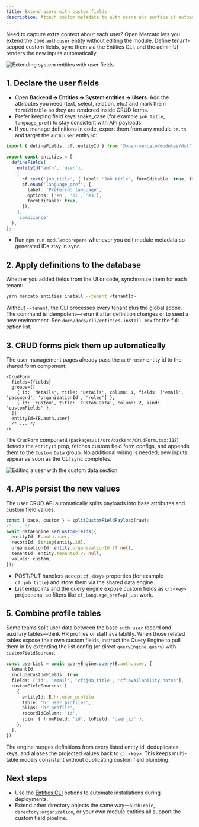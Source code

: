 ```yaml
---
title: Extend users with custom fields
description: Attach custom metadata to auth users and surface it automatically across CRUD forms, APIs, and dashboards.
---
```


Need to capture extra context about each user? Open Mercato lets you extend the core `auth:user` entity without editing the module. Define tenant-scoped custom fields, sync them via the Entities CLI, and the admin UI renders the new inputs automatically.

![Extending system entities with user fields](/screenshots/open-mercato-extending-system-entities.png)

## 1. Declare the user fields

- Open **Backend → Entities → System entities → Users**. Add the attributes you need (text, select, relation, etc.) and mark them `formEditable` so they are rendered inside CRUD forms.
- Prefer keeping field keys snake_case (for example `job_title`, `language_pref`) to stay consistent with API payloads.
- If you manage definitions in code, export them from any module `ce.ts` and target the `auth:user` entity id:

```ts title="packages/compliance/src/modules/compliance/ce.ts"
import { defineFields, cf, entityId } from '@open-mercato/modules/dsl';

export const entities = [
  defineFields(
    entityId('auth', 'user'),
    [
      cf.text('job_title', { label: 'Job title', formEditable: true, filterable: true }),
      cf.enum('language_pref', {
        label: 'Preferred language',
        options: ['en', 'pl', 'es'],
        formEditable: true,
      }),
    ],
    'compliance'
  ),
];
```

- Run `npm run modules:prepare` whenever you edit module metadata so generated IDs stay in sync.

## 2. Apply definitions to the database

Whether you added fields from the UI or code, synchronize them for each tenant:

```bash
yarn mercato entities install --tenant <tenantId>
```

Without `--tenant`, the CLI processes every tenant plus the global scope. The command is idempotent—rerun it after definition changes or to seed a new environment. See `docs/docs/cli/entities-install.mdx` for the full option list.

## 3. CRUD forms pick them up automatically

The user management pages already pass the `auth:user` entity id to the shared form component:

```tsx title="packages/core/src/modules/auth/backend/users/create/page.tsx:104"
<CrudForm
  fields={fields}
  groups={[
    { id: 'details', title: 'Details', column: 1, fields: ['email', 'password', 'organizationId', 'roles'] },
    { id: 'custom', title: 'Custom Data', column: 2, kind: 'customFields' },
  ]}
  entityId={E.auth.user}
  /* ... */
/>
```

The `CrudForm` component (`packages/ui/src/backend/CrudForm.tsx:118`) detects the `entityId` prop, fetches custom field form configs, and appends them to the `Custom Data` group. No additional wiring is needed; new inputs appear as soon as the CLI sync completes.

![Editing a user with the custom data section](/screenshots/open-mercato-edit-user-and-acl.png)

## 4. APIs persist the new values

The user CRUD API automatically splits payloads into base attributes and custom field values:

```ts title="packages/core/src/modules/auth/api/users/route.ts:163"
const { base, custom } = splitCustomFieldPayload(raw);
/* ... */
await dataEngine.setCustomFields({
  entityId: E.auth.user,
  recordId: String(entity.id),
  organizationId: entity.organizationId ?? null,
  tenantId: entity.tenantId ?? null,
  values: custom,
});
```

- POST/PUT handlers accept `cf_<key>` properties (for example `cf_job_title`) and store them via the shared data engine.
- List endpoints and the query engine expose custom fields as `cf:<key>` projections, so filters like `cf_language_pref=pl` just work.

## 5. Combine profile tables

Some teams split user data between the base `auth:user` record and auxiliary tables—think HR profiles or staff availability. When those related tables expose their own custom fields, instruct the Query Engine to pull them in by extending the list config (or direct `queryEngine.query`) with `customFieldSources`:

```ts
const userList = await queryEngine.query(E.auth.user, {
  tenantId,
  includeCustomFields: true,
  fields: ['id', 'email', 'cf:job_title', 'cf:availability_notes'],
  customFieldSources: [
    {
      entityId: E.hr.user_profile,
      table: 'hr_user_profiles',
      alias: 'hr_profile',
      recordIdColumn: 'id',
      join: { fromField: 'id', toField: 'user_id' },
    },
  ],
})
```

The engine merges definitions from every listed entity id, deduplicates keys, and aliases the projected values back to `cf:<key>`. This keeps multi-table models consistent without duplicating custom field plumbing.

## Next steps

- Use the [Entities CLI](../cli/entities-install) options to automate installations during deployments.
- Extend other directory objects the same way—`auth:role`, `directory:organization`, or your own module entities all support the custom field pipeline.
